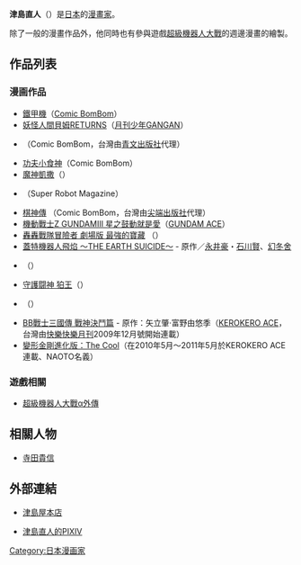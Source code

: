 {{漫畫}}
{{Japanese|japanese=津島 直人|kana=つしま なおと|romaji=Tsushima Naoto}}
{{noteTA|G1=Anime}}
'''津島直人'''（{{bd|1973年|1月25日|catIdx=Tsushima Naoto}}）是[[日本|日本]]的[[漫畫家|漫畫家]]。

除了一般的漫畫作品外，他同時也有參與遊戲[[超級機器人大戰|超級機器人大戰]]的週邊漫畫的繪製。

== 作品列表 ==
=== 漫画作品 ===
* [[鐵甲機|鐵甲機]]（[[Comic_BomBom|Comic BomBom]]）
* [[妖怪人間貝姆|妖怪人間貝姆RETURNS]]（[[月刊少年GANGAN|月刊少年GANGAN]]）
* {{link-ja|五右衛門 新世代襲名!|ゴエモン 新世代襲名!|五右衛門}}（Comic BomBom，台灣由[[青文出版社|青文出版社]]代理）
* [[功夫小食神|功夫小食神]]（Comic BomBom）
* [[魔神凱撒|魔神凱撒]]（{{link-ja|Super Robot Magazine|スーパーロボットマガジン}}）
* {{lang|ja|[[變形金剛|トランスフォーマー スターゲート戦役]]}}（Super Robot Magazine）
* [[棋神傳|棋神傳]]<!--棋神伝バトルコマンダー-->（Comic BomBom，台灣由[[尖端出版社|尖端出版社]]代理）
* [[機動戰士Z_GUNDAM|機動戰士Z GUNDAMIII 星之鼓動就是愛]]（[[GUNDAM_ACE|GUNDAM ACE]]）
* [[轟轟戰隊|轟轟戰隊冒險者 劇場版 最強的寶藏]]<!--轟轟戦隊ボウケンジャー THE MOVIE 最強のプレシャス-->（{{link-ja|特撮ACE|特撮エース}}）
* [[蓋特機器人飛焰_〜THE_EARTH_SUICIDE〜|蓋特機器人飛焰 〜THE EARTH SUICIDE〜]] - 原作／[[永井豪|永井豪]]・[[石川賢_(漫画家)|石川賢]]、[[幻冬舍|幻冬舍]]{{lang|ja|Webコミック [[GENZO|GENZO]]内『[[MAGNA|コミックマグナ]]』にて連載}}
* {{lang|ja|[[機動戰士GUNDAM|機動戦士ガンダム カードビルダー戦士]]}}（{{lang|ja|ガンダムエーススペシャル}}）
* [[守護闘神_狛王|守護闘神 狛王]]（{{lang|ja|月刊コミックブンブン}}）
* {{lang|ja|[[變形金剛|変形!ヘンケイ!トランスフォーマー]]}}（{{lang|ja|付属コミック}}）
* [[BB戰士三國傳_戰神決鬥篇|BB戰士三國傳 戰神決鬥篇]] - 原作：矢立肇·富野由悠季（[[KEROKERO_ACE|KEROKERO ACE]]，台灣由[[快樂快樂月刊|快樂快樂月刊]]2009年12月號開始連載）
* [[變形金剛進化版|變形金剛進化版：The Cool]]（在2010年5月～2011年5月於KEROKERO ACE連載、NAOTO名義）

=== 遊戲相關 ===
* [[超級機器人大戰α外傳|超級機器人大戰α外傳]]

== 相關人物 ==
* [[寺田貴信|寺田貴信]]

== 外部連結 ==
*{{ja}}[https://archive.is/20030208045829/http://www5e.biglobe.ne.jp/~t-naoto/ 津島屋本店]
*{{ja}}[http://www.pixiv.net/member.php?id=763853 津島直人的PIXIV] {{Wayback|url=http://www.pixiv.net/member.php?id=763853 |date=20170603184313 }}

{{DEFAULTSORT:Tsushima Naoto}}
[[Category:日本漫画家|Category:日本漫画家]]